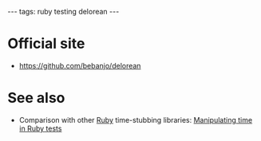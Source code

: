 ---
tags: ruby testing delorean
---
= Official site =

* https://github.com/bebanjo/delorean

= See also =

* Comparison with other [[Ruby]] time-stubbing libraries: [[Manipulating time in Ruby tests]]
